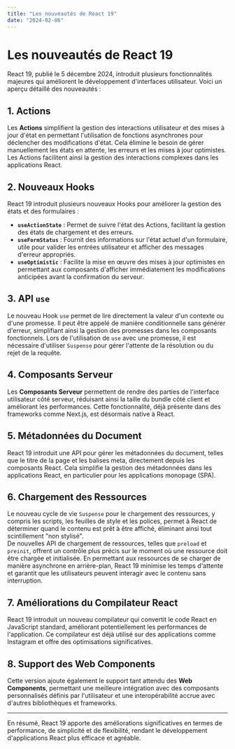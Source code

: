 ```yaml
---
title: "Les nouveautés de React 19"
date: "2024-02-06"
---
```


# Les nouveautés de React 19

React 19, publié le 5 décembre 2024, introduit plusieurs fonctionnalités majeures qui améliorent le développement d'interfaces utilisateur. Voici un aperçu détaillé des nouveautés :

## 1. Actions

Les **Actions** simplifient la gestion des interactions utilisateur et des mises à jour d'état en permettant l'utilisation de fonctions asynchrones pour déclencher des modifications d'état. Cela élimine le besoin de gérer manuellement les états en attente, les erreurs et les mises à jour optimistes. Les Actions facilitent ainsi la gestion des interactions complexes dans les applications React.

## 2. Nouveaux Hooks

React 19 introduit plusieurs nouveaux Hooks pour améliorer la gestion des états et des formulaires :

- **`useActionState`** : Permet de suivre l'état des Actions, facilitant la gestion des états de chargement et des erreurs.
- **`useFormStatus`** : Fournit des informations sur l'état actuel d'un formulaire, utile pour valider les entrées utilisateur et afficher des messages d'erreur appropriés.
- **`useOptimistic`** : Facilite la mise en œuvre des mises à jour optimistes en permettant aux composants d'afficher immédiatement les modifications anticipées avant la confirmation du serveur.

## 3. API `use`

Le nouveau Hook `use` permet de lire directement la valeur d'un contexte ou d'une promesse. Il peut être appelé de manière conditionnelle sans générer d'erreur, simplifiant ainsi la gestion des promesses dans les composants fonctionnels. Lors de l'utilisation de `use` avec une promesse, il est nécessaire d'utiliser `Suspense` pour gérer l'attente de la résolution ou du rejet de la requête.

## 4. Composants Serveur

Les **Composants Serveur** permettent de rendre des parties de l'interface utilisateur côté serveur, réduisant ainsi la taille du bundle côté client et améliorant les performances. Cette fonctionnalité, déjà présente dans des frameworks comme Next.js, est désormais native à React.

## 5. Métadonnées du Document

React 19 introduit une API pour gérer les métadonnées du document, telles que le titre de la page et les balises meta, directement depuis les composants React. Cela simplifie la gestion des métadonnées dans les applications React, en particulier pour les applications monopage (SPA).

## 6. Chargement des Ressources

Le nouveau cycle de vie `Suspense` pour le chargement des ressources, y compris les scripts, les feuilles de style et les polices, permet à React de déterminer quand le contenu est prêt à être affiché, éliminant ainsi tout scintillement "non stylisé".  
De nouvelles API de chargement de ressources, telles que `preload` et `preinit`, offrent un contrôle plus précis sur le moment où une ressource doit être chargée et initialisée. En permettant aux ressources de se charger de manière asynchrone en arrière-plan, React 19 minimise les temps d'attente et garantit que les utilisateurs peuvent interagir avec le contenu sans interruption.

## 7. Améliorations du Compilateur React

React 19 introduit un nouveau compilateur qui convertit le code React en JavaScript standard, améliorant potentiellement les performances de l'application. Ce compilateur est déjà utilisé sur des applications comme Instagram et offre des optimisations significatives.

## 8. Support des Web Components

Cette version ajoute également le support tant attendu des **Web Components**, permettant une meilleure intégration avec des composants personnalisés définis par l'utilisateur et une interopérabilité accrue avec d'autres bibliothèques et frameworks.

---

En résumé, React 19 apporte des améliorations significatives en termes de performance, de simplicité et de flexibilité, rendant le développement d'applications React plus efficace et agréable.